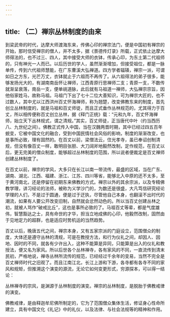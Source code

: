 ```yaml
---
---
---
```

title: （二）禅宗丛林制度的由来
---




到梁武帝的时代，达摩大师渡海东来，传佛心印的禅宗法门，便是中国初有禅宗的开始，那时信受禅宗的僧人，并不太多，据《景德传灯录》所载，正式依止达摩大师得法的，也不过三、四人，其中接受大师的衣钵，传承心印，为东土第二代祖师的，只有神光一人而已。以后历世的学人，虽然渐渐增加，但接受祖位，都是一脉单传，传到六代祖师慧能，在广东曹溪大弘禅道。四方学者辐辏，禅宗一派，可谓如日之方东，光芒万丈，衣钵就止于六祖而不再传了。从六祖得法的弟子很多，能够发扬光大的，有湖南南岳怀让禅师，江西青原行思禅师二支；青原一支，不数传就渐呈衰落，南岳一支，便单祧道脉，此后就有马祖道一禅师，大弘禅宗宗旨，因他俗家姓马，故称马祖。马祖门下出了七十二位大善知识，可为禅宗大匠的，也不过数人，其中尤以江西洪州百丈怀海禅师，称为翘楚，改变佛教东来的制度，首先创立丛林制度的，就是马祖和百丈师徒，而且正式垂作丛林规范的，尤其得力于百丈，所以相传便称百丈创立丛林，据《释门正统》载：“元和九年，百丈怀海禅师，始立天下丛林规式，谓之清规。”其实，百丈师徒，正当唐代中叶（约当西历八、九世纪之间）。佛教正式传入中国，当在汉魏两晋时期，其中已经过四五百年蜕变，它被中国文化的融合，受到中国民情社会风俗的影响，制度的渐渐改变，也是事所必致，理有固然的。在百丈以前，梁僧法云，住光孝寺，虽已奉诏创制清规，但没有像百丈一样，敢明目张胆、大刀阔斧地毅然改制，定作规范，在百丈以后，更无完美的僧众制度，能够超过丛林制度的范围，所以说者便裁定是百丈禅师创建丛林制度了。

在百丈以前，禅宗的学风，大多只在长江以南一带流传，最盛的区域，当在广东、湖南、湖北、江西、福建、浙江、江苏、四川等省，能够北入中原的还不太多，至于黄河南北，还是停留在初期东来佛教的方式。禅宗以外的其余宗派，以及专精佛教学理，讲习经论的法师，被称为义学沙门的，为数还是很盛，大凡笃信研究经论学理的人们，不是过于圆通，便是过于迂执，尽管他自己本身，也翻滚不出时代的潮流，如果有人要公开改变旧制，自然就会忿然动色的。所以当百丈创建丛林之初，就被人骂作“破戒比丘”，这也是事所必致的了。马祖百丈等辈，都是气度雄伟，智慧豁达之士，具有命世的才华，担当立地成佛的心印，他毅然改制，固然由于见地定力的超群，也是适应时势机运的当然趋势。

百丈以后，晚唐五代之间，禅宗本身，又有五家宗派的门庭设立，范围僧众的制度，大体还是遵守丛林的清规，可是在教授方法，和行为仪礼之间，却因人、因地、因时的不同，就各有少许出入，这种不能算是异同，只能算是出入的仪礼和教授法，便又名为家风。所以后世各个丛林禅寺，各有家风的不同，一直流传到清末民初，严格地说，禅寺丛林所流传的规范，已经经过千余年的变易，当然不完全是百丈禅师时代之旧观了。而且江南江北，长江上游和下游，各寺都有各寺不同的家风和规矩，但推溯这个演变的源流，无论它如何变更形式，穷源探本，可以得一结论：

丛林禅寺的宗风，是渊源于丛林制度的演变。禅宗的丛林制度，是脱胎于佛教戒律的演变。

佛教戒律，是由释迦牟尼佛所制定的，它为了范围僧众集体生活，修证身心性命所建立，具有中国文化《礼记》中的礼仪，以及法律、与社会法规等的精神和作用。